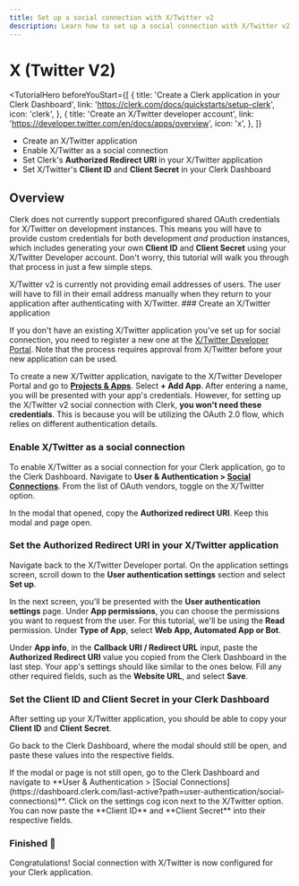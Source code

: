 ```yaml
---
title: Set up a social connection with X/Twitter v2
description: Learn how to set up a social connection with X/Twitter v2 in your Clerk application.
---
```


# X (Twitter V2)

<TutorialHero
  beforeYouStart={[
    {
      title: 'Create a Clerk application in your Clerk Dashboard',
      link: 'https://clerk.com/docs/quickstarts/setup-clerk',
      icon: 'clerk',
    },
    {
      title: 'Create an X/Twitter developer account',
      link: 'https://developer.twitter.com/en/docs/apps/overview',
      icon: 'x',
    },
  ]}
>
  - Create an X/Twitter application
  - Enable X/Twitter as a social connection
  - Set Clerk's **Authorized Redirect URI** in your X/Twitter application
  - Set X/Twitter's **Client ID** and **Client Secret** in your Clerk Dashboard
</TutorialHero>

## Overview

Clerk does not currently support preconfigured shared OAuth credentials for X/Twitter on development instances. This means you will have to provide custom credentials for both development _and_ production instances, which includes generating your own **Client ID** and **Client Secret** using your X/Twitter Developer account. Don't worry, this tutorial will walk you through that process in just a few simple steps.

<Callout type="warning">
  X/Twitter v2 is currently not providing email addresses of users. The user will have to fill in their email address manually when they return to your application after authenticating with X/Twitter.
</Callout>

<Steps>
  ### Create an X/Twitter application

  If you don't have an existing X/Twitter application you've set up for social connection, you need to register a new one at the [X/Twitter Developer Portal](https://developer.twitter.com/en/portal/dashboard). Note that the process requires approval from X/Twitter before your new application can be used.

  To create a new X/Twitter application, navigate to the X/Twitter Developer Portal and go to [**Projects & Apps**](https://developer.twitter.com/en/portal/projects-and-apps). Select **+ Add App**. After entering a name, you will be presented with your app's credentials. However, for setting up the X/Twitter v2 social connection with Clerk, **you won't need these credentials**. This is because you will be utilizing the OAuth 2.0 flow, which relies on different authentication details.

  ### Enable X/Twitter as a social connection

  To enable X/Twitter as a social connection for your Clerk application, go to the Clerk Dashboard. Navigate to **User & Authentication > [Social Connections](https://dashboard.clerk.com/last-active?path=user-authentication/social-connections)**. From the list of OAuth vendors, toggle on the X/Twitter option.

  In the modal that opened, copy the **Authorized redirect URI**. Keep this modal and page open.

  <Images
    width={1512}
    height={982}
    src="/docs/images/authentication-providers/x-twitter/redirect-uri.webp"
    alt="The X/Twitter settings modal in the Clerk Dashboard. An arrow marked '1' is pointing to the 'Redirect URI' copy button."
  />

  ### Set the Authorized Redirect URI in your X/Twitter application

  Navigate back to the X/Twitter Developer portal. On the application settings screen, scroll down to the **User authentication settings** section and select **Set up**.

  <Images
    width={1512}
    height={982}
    src="/docs/images/authentication-providers/x-twitter/set-up-user-authentication-settings.webp"
    alt="The X/Twitter set up user authentication settings page. An arrow marked '1' is pointing to the 'Set up' button."
  />

  In the next screen, you'll be presented with the **User authentication settings** page. Under **App permissions**, you can choose the permissions you want to request from the user. For this tutorial, we'll be using the **Read** permission. Under **Type of App**, select **Web App, Automated App or Bot**.

  Under **App info**, in the **Callback URI / Redirect URL** input, paste the **Authorized Redirect URI** value you copied from the Clerk Dashboard in the last step. Your app's settings should like similar to the ones below. Fill any other required fields, such as the **Website URL**, and select **Save**.

  <Images
    width={1512}
    height={982}
    src="/docs/images/authentication-providers/x-twitter/fill-user-authentication-settings.webp"
    alt="The X/Twitter user authentication settings page. An arrow marked '1' is pointing to the 'type of app' input. An arrow marked '2' is pointing to the 'Callback URI / Redirect URL' input. An arrow marked '3' is pointing to required website URL input."
  />

  ### Set the Client ID and Client Secret in your Clerk Dashboard

  After setting up your X/Twitter application, you should be able to copy your **Client ID** and **Client Secret**.

  Go back to the Clerk Dashboard, where the modal should still be open, and paste these values into the respective fields.

  <Callout type="info">
    If the modal or page is not still open, go to the Clerk Dashboard and navigate to **User & Authentication > [Social Connections](https://dashboard.clerk.com/last-active?path=user-authentication/social-connections)**. Click on the settings cog icon next to the X/Twitter option. You can now paste the **Client ID** and **Client Secret** into their respective fields.
  </Callout>

  <Images
    width={1512}
    height={982}
    src="/docs/images/authentication-providers/x-twitter/paste-credentials.webp"
    alt="The X/Twitter settings modal in the Clerk Dashboard. An arrow marked '1' is pointing to the 'Client ID' input. An arrow marked '2' is pointing to the 'Client Secret' input."
  />

  ### Finished 🎉

  Congratulations! Social connection with X/Twitter is now configured for your Clerk application.
</Steps>
